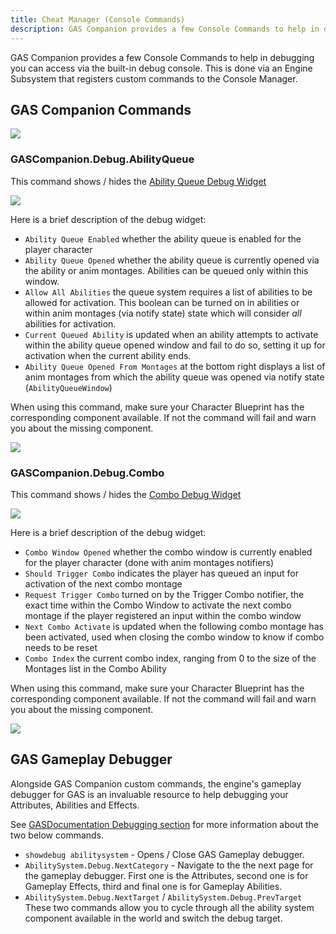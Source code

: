 ```yaml
---
title: Cheat Manager (Console Commands)
description: GAS Companion provides a few Console Commands to help in debugging
---
```


GAS Companion provides a few Console Commands to help in debugging you can access via the built-in debug console. This is done via an Engine Subsystem that registers custom commands to the Console Manager.

## GAS Companion Commands

![](commands.png)

### GASCompanion.Debug.AbilityQueue

This command shows / hides the [Ability Queue Debug Widget](/ability-queue-system#debug-widget)

![](ability-queue-debug-widget.png)

Here is a brief description of the debug widget:

- `Ability Queue Enabled` whether the ability queue is enabled for the player character
- `Ability Queue Opened` whether the ability queue is currently opened via the ability or anim montages. Abilities can be queued only within this window.
- `Allow All Abilities` the queue system requires a list of abilities to be allowed for activation. This boolean can be turned on in abilities or within anim montages (via notify state) state which will consider *all* abilities for activation.
- `Current Queued Ability` is updated when an ability attempts to activate within the ability queue opened window and fail to do so, setting it up for activation when the current ability ends.
- `Ability Queue Opened From Montages` at the bottom right displays a list of anim montages from which the ability queue was opened via notify state (`AbilityQueueWindow`)

When using this command, make sure your Character Blueprint has the corresponding component available. If not the command will fail and warn you about the missing component.

![](no_ability_queue_component.png)

### GASCompanion.Debug.Combo

This command shows / hides the [Combo Debug Widget](/melee-ability/#debug-combo-widget)

![](../melee-ability/combo.gif)


Here is a brief description of the debug widget:

- `Combo Window Opened` whether the combo window is currently enabled for the player character (done with anim montages notifiers)
- `Should Trigger Combo` indicates the player has queued an input for activation of the next combo montage
- `Request Trigger Combo` turned on by the Trigger Combo notifier, the exact time within the Combo Window to activate the next combo montage if the player registered an input within the combo window
- `Next Combo Activate` is updated when the following combo montage has been activated, used when closing the combo window to know if combo needs to be reset
- `Combo Index` the current combo index, ranging from 0 to the size of the Montages list in the Combo Ability

When using this command, make sure your Character Blueprint has the corresponding component available. If not the command will fail and warn you about the missing component.

![](no_combo_component.png)

## GAS Gameplay Debugger

Alongside GAS Companion custom commands, the engine's gameplay debugger for GAS is an invaluable resource to help debugging your Attributes, Abilities and Effects.

See [GASDocumentation Debugging section](https://github.com/tranek/GASDocumentation#debugging) for more information about the two below commands.

- `showdebug abilitysystem` - Opens / Close GAS Gameplay debugger.
- `AbilitySystem.Debug.NextCategory` - Navigate to the the next page for the gameplay debugger. First one is the Attributes, second one is for Gameplay Effects, third and final one is for Gameplay Abilities.
- `AbilitySystem.Debug.NextTarget` / `AbilitySystem.Debug.PrevTarget` These two commands allow you to cycle through all the ability system component available in the world and switch the debug target.